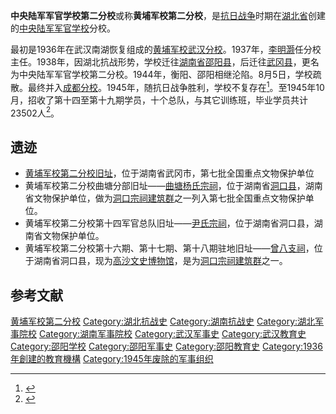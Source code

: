 '''中央陆军军官学校第二分校'''或称'''黄埔军校第二分校'''，是[[抗日战争|抗日战争]]时期在[[湖北省_(中華民國)|湖北省]]创建的[[中央陆军军官学校|中央陆军军官学校]]分校。

最初是1936年在武汉南湖恢复组成的[[黄埔军校武汉分校|黄埔军校武汉分校]]。1937年，[[李明灏|李明灏]]任分校主任。1938年，因湖北抗战形势，学校迁往[[湖南省_(中華民國)|湖南省]][[邵阳县|邵阳县]]，后迁往[[武冈县|武冈县]]，更名为中央陆军军官学校第二分校。1944年，衡阳、邵阳相继沦陷。8月5日，学校疏散。最终并入[[黄埔军校成都分校|成都分校]]。1945年，随抗日战争胜利，学校不复存在<ref>{{Cite web |url=http://www.hnscss.gov.cn/tslm/hxws/wssy/201601/wssw/201609/t20160905_3253102.html |title=武冈黄埔军校第二分校点滴 |accessdate=2017-03-22 |author=迭戈 |date=2016-05-16 |work= |publisher=湖南省人民政府参事室、湖南省文史研究馆网站 |language=Zh-hans |archive-url=https://web.archive.org/web/20170322221734/http://www.hnscss.gov.cn/tslm/hxws/wssy/201601/wssw/201609/t20160905_3253102.html |archive-date=2017-03-22 |dead-url=yes }}</ref>。至1945年10月，招收了第十四至第十九期学员，十个总队，与其它训练班，毕业学员共计23502人<ref>{{Cite web|url=http://www.hn.xinhuanet.com/2015-07/20/c_1115981606.htm|title=武冈：被遗忘的黄埔军校第二分校|accessdate=2017-03-22|author=袁卓熙|date=2015-07-20|work=|publisher=新华网湖南频道|language=Zh-hans|deadurl=yes|archiveurl=https://web.archive.org/web/20170322203011/http://www.hn.xinhuanet.com/2015-07/20/c_1115981606.htm|archivedate=2017-03-22}}</ref>。

== 遗迹 ==

*[[黄埔军校第二分校旧址|黄埔军校第二分校旧址]]，位于湖南省武冈市，第七批全国重点文物保护单位
*黄埔军校第二分校曲塘分部旧址——[[曲塘杨氏宗祠|曲塘杨氏宗祠]]，位于湖南省[[洞口县|洞口县]]，湖南省文物保护单位，做为[[洞口宗祠建筑群|洞口宗祠建筑群]]之一列入第七批全国重点文物保护单位。
*黄埔军校第二分校第十四军官总队旧址——[[尹氏宗祠_(洞口县)|尹氏宗祠]]，位于湖南省洞口县，湖南省文物保护单位。
*黄埔军校第二分校第十六期、第十七期、第十八期驻地旧址——[[曾八支祠|曾八支祠]]，位于湖南省洞口县，现为[[高沙文史博物馆|高沙文史博物馆]]，是为[[洞口宗祠建筑群|洞口宗祠建筑群]]之一。

== 参考文献 ==
{{Reflist}}

[[Category:黄埔军校第二分校|]]
[[Category:湖北抗战史|Category:湖北抗战史]]
[[Category:湖南抗战史|Category:湖南抗战史]]
[[Category:湖北军事院校|Category:湖北军事院校]]
[[Category:湖南军事院校|Category:湖南军事院校]]
[[Category:武汉军事史|Category:武汉军事史]]
[[Category:武汉教育史|Category:武汉教育史]]
[[Category:邵阳学校|Category:邵阳学校]]
[[Category:邵阳军事史|Category:邵阳军事史]]
[[Category:邵阳教育史|Category:邵阳教育史]]
[[Category:1936年創建的教育機構|Category:1936年創建的教育機構]]
[[Category:1945年废除的军事组织|Category:1945年废除的军事组织]]
